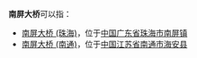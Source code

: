 '''南屏大桥'''可以指：
* [[南屏大桥_(珠海)|南屏大桥 (珠海)]]，位于[[中国|中国]][[广东省|广东省]][[珠海市|珠海市]][[南屏镇_(珠海市)|南屏镇]]
* [[南屏大桥_(南通)|南屏大桥 (南通)]]，位于[[中国|中国]][[江苏省|江苏省]][[南通市|南通市]][[海安县|海安县]]
{{disambig|cat=四字橋梁消歧義}}